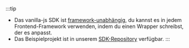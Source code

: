 :::tip

- Das vanilla-js SDK ist [framework-unabhängig](https://stackoverflow.com/questions/64725017/what-does-it-mean-by-framework-agnostic), du kannst es in jedem Frontend-Framework verwenden, indem du einen Wrapper schreibst, der es anpasst.
- Das Beispielprojekt ist in unserem [SDK-Repository](https://github.com/logto-io/js/tree/master/packages/browser-sample) verfügbar.
  :::

